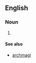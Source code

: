==English==

===Noun===
{{head|en|noun plural form}}

# {{plural of|archmage|lang=en}}

====See also====
* [[archmagi]]